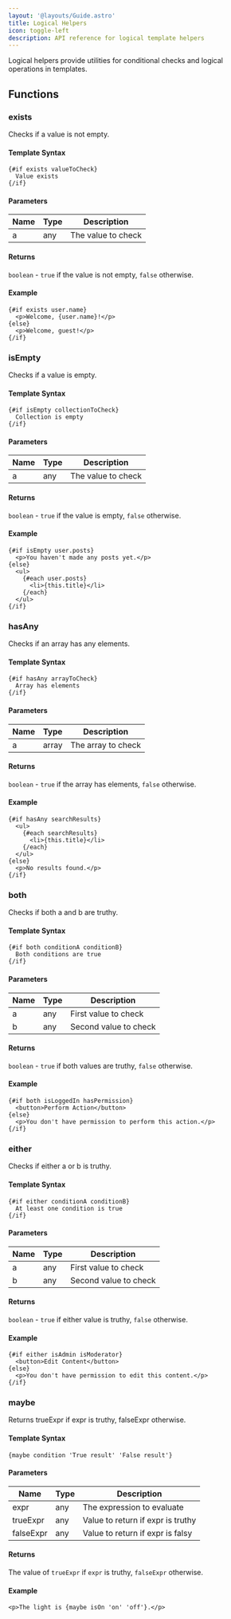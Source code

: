 ```yaml
---
layout: '@layouts/Guide.astro'
title: Logical Helpers
icon: toggle-left
description: API reference for logical template helpers
---
```


Logical helpers provide utilities for conditional checks and logical operations in templates.

## Functions

### exists
Checks if a value is not empty.

#### Template Syntax
```sui
{#if exists valueToCheck}
  Value exists
{/if}
```

#### Parameters
| Name | Type | Description |
|------|------|-------------|
| a    | any  | The value to check |

#### Returns
`boolean` - `true` if the value is not empty, `false` otherwise.

#### Example
```sui
{#if exists user.name}
  <p>Welcome, {user.name}!</p>
{else}
  <p>Welcome, guest!</p>
{/if}
```

### isEmpty
Checks if a value is empty.

#### Template Syntax
```sui
{#if isEmpty collectionToCheck}
  Collection is empty
{/if}
```

#### Parameters
| Name | Type | Description |
|------|------|-------------|
| a    | any  | The value to check |

#### Returns
`boolean` - `true` if the value is empty, `false` otherwise.

#### Example
```sui
{#if isEmpty user.posts}
  <p>You haven't made any posts yet.</p>
{else}
  <ul>
    {#each user.posts}
      <li>{this.title}</li>
    {/each}
  </ul>
{/if}
```

### hasAny
Checks if an array has any elements.

#### Template Syntax
```sui
{#if hasAny arrayToCheck}
  Array has elements
{/if}
```

#### Parameters
| Name | Type  | Description |
|------|-------|-------------|
| a    | array | The array to check |

#### Returns
`boolean` - `true` if the array has elements, `false` otherwise.

#### Example
```sui
{#if hasAny searchResults}
  <ul>
    {#each searchResults}
      <li>{this.title}</li>
    {/each}
  </ul>
{else}
  <p>No results found.</p>
{/if}
```

### both
Checks if both a and b are truthy.

#### Template Syntax
```sui
{#if both conditionA conditionB}
  Both conditions are true
{/if}
```

#### Parameters
| Name | Type | Description |
|------|------|-------------|
| a    | any  | First value to check |
| b    | any  | Second value to check |

#### Returns
`boolean` - `true` if both values are truthy, `false` otherwise.

#### Example
```sui
{#if both isLoggedIn hasPermission}
  <button>Perform Action</button>
{else}
  <p>You don't have permission to perform this action.</p>
{/if}
```

### either
Checks if either a or b is truthy.

#### Template Syntax
```sui
{#if either conditionA conditionB}
  At least one condition is true
{/if}
```

#### Parameters
| Name | Type | Description |
|------|------|-------------|
| a    | any  | First value to check |
| b    | any  | Second value to check |

#### Returns
`boolean` - `true` if either value is truthy, `false` otherwise.

#### Example
```sui
{#if either isAdmin isModerator}
  <button>Edit Content</button>
{else}
  <p>You don't have permission to edit this content.</p>
{/if}
```

### maybe
Returns trueExpr if expr is truthy, falseExpr otherwise.

#### Template Syntax
```sui
{maybe condition 'True result' 'False result'}
```

#### Parameters
| Name     | Type | Description |
|----------|------|-------------|
| expr     | any  | The expression to evaluate |
| trueExpr | any  | Value to return if expr is truthy |
| falseExpr| any  | Value to return if expr is falsy |

#### Returns
The value of `trueExpr` if `expr` is truthy, `falseExpr` otherwise.

#### Example
```sui
<p>The light is {maybe isOn 'on' 'off'}.</p>
```
